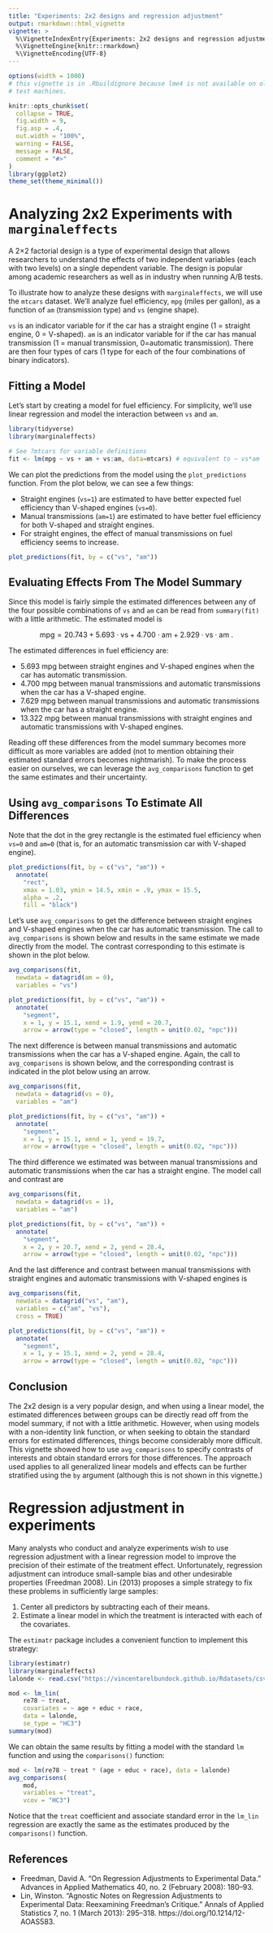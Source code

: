 ```yaml
---
title: "Experiments: 2x2 designs and regression adjustment"
output: rmarkdown::html_vignette
vignette: >
  %\VignetteIndexEntry{Experiments: 2x2 designs and regression adjustment}
  %\VignetteEngine{knitr::rmarkdown}
  %\VignetteEncoding{UTF-8}
---
```


```r
options(width = 1000)
# this vignette is in .Rbuildignore because lme4 is not available on old CRAN
# test machines.

knitr::opts_chunk$set(
  collapse = TRUE,
  fig.width = 9,
  fig.asp = .4,
  out.width = "100%",
  warning = FALSE,
  message = FALSE,
  comment = "#>"
)
library(ggplot2)
theme_set(theme_minimal())
```

# Analyzing 2x2 Experiments with `marginaleffects`

A 2×2 factorial design is a type of experimental design that allows researchers to understand the effects of two independent variables (each with two levels) on a single dependent variable.  The design is popular among academic researchers as well as in industry when running A/B tests.

To illustrate how to analyze these designs with `marginaleffects`, we will use the `mtcars` dataset.  We'll analyze fuel efficiency, `mpg` (miles per gallon), as a function of `am` (transmission type) and `vs` (engine shape).

`vs` is an indicator variable for if the car has a straight engine (1 = straight engine, 0 = V-shaped).  `am` is an indicator variable for if the car has manual transmission (1 = manual transmission, 0=automatic transmission).  There are then four types of cars (1 type for each of the four combinations of binary indicators).

## Fitting a Model

Let's start by creating a model for fuel efficiency.  For simplicity, we'll use linear regression and model the interaction between `vs` and `am`.

```r
library(tidyverse)
library(marginaleffects)

# See ?mtcars for variable definitions
fit <- lm(mpg ~ vs + am + vs:am, data=mtcars) # equivalent to ~ vs*am
```

We can plot the predictions from the model using the `plot_predictions` function.  From the plot below, we can see a few things:

* Straight engines (`vs=1`) are estimated to have better expected fuel efficiency than V-shaped engines (`vs=0`).
* Manual transmissions (`am=1`) are estimated to have better fuel efficiency for both V-shaped and straight engines.
* For straight engines, the effect of manual transmissions on fuel efficiency seems to increase.

```r
plot_predictions(fit, by = c("vs", "am"))
```

## Evaluating Effects From The Model Summary

Since this model is fairly simple the estimated differences between any of the four possible combinations of `vs` and `am` can be read from `summary(fit)` with a little arithmetic.  The estimated model is

$$ \mbox{mpg} = 20.743 + 5.693 \cdot \mbox{vs} + 4.700 \cdot \mbox{am} + 2.929 \cdot \mbox{vs} \cdot \mbox{am} \>. $$

The estimated differences in fuel efficiency are:

* 5.693 mpg between straight engines and V-shaped engines when the car has automatic transmission.
* 4.700 mpg between manual transmissions and automatic transmissions when the car has a V-shaped engine.
* 7.629 mpg between manual transmissions and automatic transmissions when the car has a straight engine.
* 13.322 mpg between manual transmissions with straight engines and automatic transmissions with V-shaped engines.

Reading off these differences from the model summary becomes more difficult as more variables are added (not to mention obtaining their estimated standard errors becomes nightmarish).  To make the process easier on ourselves, we can leverage the `avg_comparisons` function to get the same estimates and their uncertainty.

## Using `avg_comparisons` To Estimate All Differences

Note that the dot in the grey rectangle is the estimated fuel efficiency when `vs=0` and `am=0` (that is, for an automatic transmission car with V-shaped engine).

```r
plot_predictions(fit, by = c("vs", "am")) +
  annotate(
    "rect",
    xmax = 1.03, ymin = 14.5, xmin = .9, ymax = 15.5,
    alpha = .2,
    fill = "black")
```

Let's use `avg_comparisons` to get the difference between straight engines and V-shaped engines when the car has automatic transmission.  The call to `avg_comparisons` is shown below and results in the same estimate we made directly from the model.  The contrast corresponding to this estimate is shown in the plot below.

```r
avg_comparisons(fit,
  newdata = datagrid(am = 0),
  variables = "vs")
```

```r
plot_predictions(fit, by = c("vs", "am")) +
  annotate(
    "segment",
    x = 1, y = 15.1, xend = 1.9, yend = 20.7,
    arrow = arrow(type = "closed", length = unit(0.02, "npc")))
```

The next difference is between manual transmissions and automatic transmissions when the car has a V-shaped engine.  Again, the call to `avg_comparisons` is shown below, and the corresponding contrast is indicated in the plot below using an arrow.

```r
avg_comparisons(fit,
  newdata = datagrid(vs = 0),
  variables = "am")
```

```r
plot_predictions(fit, by = c("vs", "am")) +
  annotate(
    "segment",
    x = 1, y = 15.1, xend = 1, yend = 19.7,
    arrow = arrow(type = "closed", length = unit(0.02, "npc")))
```

The third difference we estimated was between manual transmissions and automatic transmissions when the car has a straight engine.  The model call and contrast are

```r
avg_comparisons(fit,
  newdata = datagrid(vs = 1),
  variables = "am")
```

```r
plot_predictions(fit, by = c("vs", "am")) +
  annotate(
    "segment",
    x = 2, y = 20.7, xend = 2, yend = 28.4,
    arrow = arrow(type = "closed", length = unit(0.02, "npc")))
```

And the last difference and contrast between manual transmissions with straight engines and automatic transmissions with V-shaped engines is

```r
avg_comparisons(fit,
  newdata = datagrid("vs", "am"),
  variables = c("am", "vs"),
  cross = TRUE)
```

```r
plot_predictions(fit, by = c("vs", "am")) +
  annotate(
    "segment",
    x = 1, y = 15.1, xend = 2, yend = 28.4,
    arrow = arrow(type = "closed", length = unit(0.02, "npc")))
```

## Conclusion

The 2x2 design is a very popular design, and when using a linear model, the estimated differences between groups can be directly read off from the model summary, if not with a little arithmetic.  However, when using models with a non-identity link function, or when seeking to obtain the standard errors for estimated differences, things become considerably more difficult.  This vignette showed how to use `avg_comparisons` to specify contrasts of interests and obtain standard errors for those differences.  The approach used applies to all generalized linear models and effects can be further stratified using the `by` argument (although this is not shown in this vignette.)

# Regression adjustment in experiments

Many analysts who conduct and analyze experiments wish to use regression adjustment with a linear regression model to improve the precision of their estimate of the treatment effect. Unfortunately, regression adjustment can introduce small-sample bias and other undesirable properties (Freedman 2008). Lin (2013) proposes a simple strategy to fix these problems in sufficiently large samples:

1. Center all predictors by subtracting each of their means.
2. Estimate a linear model in which the treatment is interacted with each of the covariates.

The `estimatr` package includes a convenient function to implement this strategy:

```r
library(estimatr)
library(marginaleffects)
lalonde <- read.csv("https://vincentarelbundock.github.io/Rdatasets/csv/MatchIt/lalonde.csv")

mod <- lm_lin(
    re78 ~ treat,
    covariates = ~ age + educ + race,
    data = lalonde,
    se_type = "HC3")
summary(mod)
```

We can obtain the same results by fitting a model with the standard `lm` function and using the `comparisons()` function:

```r
mod <- lm(re78 ~ treat * (age + educ + race), data = lalonde)
avg_comparisons(
    mod,
    variables = "treat",
    vcov = "HC3")
```

Notice that the `treat` coefficient and associate standard error in the `lm_lin` regression are exactly the same as the estimates produced by the `comparisons()` function.

## References

* Freedman, David A. “On Regression Adjustments to Experimental Data.” Advances in Applied Mathematics 40, no. 2 (February 2008): 180–93.
* Lin, Winston. “Agnostic Notes on Regression Adjustments to Experimental Data: Reexamining Freedman’s Critique.” Annals of Applied Statistics 7, no. 1 (March 2013): 295–318. https://doi.org/10.1214/12-AOAS583.
